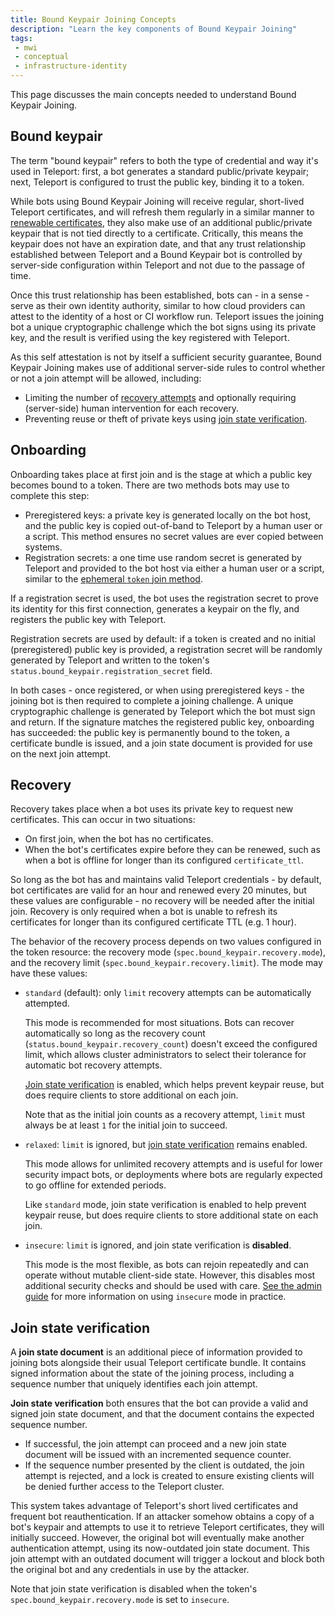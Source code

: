 ```yaml
---
title: Bound Keypair Joining Concepts
description: "Learn the key components of Bound Keypair Joining"
tags:
 - mwi
 - conceptual
 - infrastructure-identity
---
```


This page discusses the main concepts needed to understand Bound Keypair
Joining.

## Bound keypair

The term "bound keypair" refers to both the type of credential and way it's used
in Teleport: first, a bot generates a standard public/private keypair; next,
Teleport is configured to trust the public key, binding it to a token.

While bots using Bound Keypair Joining will receive regular, short-lived
Teleport certificates, and will refresh them regularly in a similar manner to
[renewable certificates][renewable], they also make use of an additional
public/private keypair that is not tied directly to a certificate. Critically,
this means the keypair does not have an expiration date, and that any trust
relationship established between Teleport and a Bound Keypair bot is controlled
by server-side configuration within Teleport and not due to the passage of time.

Once this trust relationship has been established, bots can - in a sense - serve
as their own identity authority, similar to how cloud providers can attest to
the identity of a host or CI workflow run. Teleport issues the joining bot a
unique cryptographic challenge which the bot signs using its private key, and
the result is verified using the key registered with Teleport.

As this self attestation is not by itself a sufficient security guarantee, Bound
Keypair Joining makes use of additional server-side rules to control whether or
not a join attempt will be allowed, including:
- Limiting the number of [recovery attempts](#recovery) and optionally requiring
  (server-side) human intervention for each recovery.
- Preventing reuse or theft of private keys using
  [join state verification](#join-state-verification).

## Onboarding

Onboarding takes place at first join and is the stage at which a public key
becomes bound to a token. There are two methods bots may use to complete this
step:
- Preregistered keys: a private key is generated locally on the bot host, and
  the public key is copied out-of-band to Teleport by a human user or a script.
  This method ensures no secret values are ever copied between systems.
- Registration secrets: a one time use random secret is generated by Teleport
  and provided to the bot host via either a human user or a script, similar to
  the [ephemeral `token` join method][token].

If a registration secret is used, the bot uses the registration secret to prove
its identity for this first connection, generates a keypair on the fly, and
registers the public key with Teleport.

Registration secrets are used by default: if a token is created and no initial
(preregistered) public key is provided, a registration secret will be randomly
generated by Teleport and written to the token's
`status.bound_keypair.registration_secret` field.

In both cases - once registered, or when using preregistered keys - the joining
bot is then required to complete a joining challenge. A unique cryptographic
challenge is generated by Teleport which the bot must sign and return. If the
signature matches the registered public key, onboarding has succeeded: the
public key is permanently bound to the token, a certificate bundle is issued,
and a join state document is provided for use on the next join attempt.

## Recovery

Recovery takes place when a bot uses its private key to request new
certificates. This can occur in two situations:
- On first join, when the bot has no certificates.
- When the bot's certificates expire before they can be renewed, such as when a
  bot is offline for longer than its configured `certificate_ttl`.

So long as the bot has and maintains valid Teleport credentials - by default,
bot certificates are valid for an hour and renewed every 20 minutes, but these
values are configurable - no recovery will be needed after the initial join.
Recovery is only required when a bot is unable to refresh its certificates for
longer than its configured certificate TTL (e.g. 1 hour).

The behavior of the recovery process depends on two values configured in the
token resource: the recovery mode (`spec.bound_keypair.recovery.mode`), and the
recovery limit (`spec.bound_keypair.recovery.limit`). The mode may have these
values:
- `standard` (default): only `limit` recovery attempts can be automatically
  attempted.

  This mode is recommended for most situations. Bots can recover automatically
  so long as the recovery count (`status.bound_keypair.recovery_count`) doesn't
  exceed the configured limit, which allows cluster administrators to select
  their tolerance for automatic bot recovery attempts.

  [Join state verification](#join-state-verification) is enabled, which helps
  prevent keypair reuse, but does require clients to store additional on each
  join.

  Note that as the initial join counts as a recovery attempt, `limit` must
  always be at least `1` for the initial join to succeed.

- `relaxed`: `limit` is ignored, but
  [join state verification](#join-state-verification) remains enabled.

  This mode allows for unlimited recovery attempts and is useful for lower
  security impact bots, or deployments where bots are regularly expected to go
  offline for extended periods.

  Like `standard` mode, join state verification is enabled to help prevent
  keypair reuse, but does require clients to store additional state on each
  join.

- `insecure`: `limit` is ignored, and join state verification is **disabled**.

  This mode is the most flexible, as bots can rejoin repeatedly and can operate
  without mutable client-side state. However, this disables most additional
  security checks and should be used with care.
  [See the admin guide](admin-guide.mdx#disabling-join-state-verification) for
  more information on using `insecure` mode in practice.

## Join state verification

A **join state document** is an additional piece of information provided to
joining bots alongside their usual Teleport certificate bundle. It contains
signed information about the state of the joining process, including a sequence
number that uniquely identifies each join attempt.

**Join state verification** both ensures that the bot can provide a valid and
signed join state document, and that the document contains the expected sequence
number.
* If successful, the join attempt can proceed and a new join state document will
  be issued with an incremented sequence counter.
* If the sequence number presented by the client is outdated, the join
  attempt is rejected, and a lock is created to ensure existing clients will be
  denied further access to the Teleport cluster.

This system takes advantage of Teleport's short lived certificates and frequent
bot reauthentication. If an attacker somehow obtains a copy of a bot's keypair
and attempts to use it to retrieve Teleport certificates, they will initially
succeed. However, the original bot will eventually make another authentication
attempt, using its now-outdated join state document. This join attempt with an
outdated document will trigger a lockout and block both the original bot and any
credentials in use by the attacker.

Note that join state verification is disabled when the token's
`spec.bound_keypair.recovery.mode` is set to `insecure`.

[renewable]: ../../join-methods.mdx#renewable-vs-non-renewable
[token]: ../../join-methods.mdx#ephemeral-tokens
